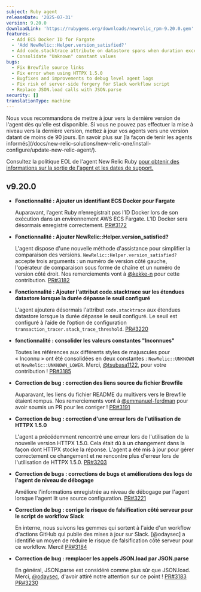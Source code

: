 ```yaml
---
subject: Ruby agent
releaseDate: '2025-07-31'
version: 9.20.0
downloadLink: 'https://rubygems.org/downloads/newrelic_rpm-9.20.0.gem'
features:
  - Add ECS Docker ID for Fargate
  - 'Add NewRelic::Helper.version_satisfied?'
  - Add code.stacktrace attribute on datastore spans when duration exceeds configured threshold
  - Consolidate "Unknown" constant values
bugs:
  - Fix Brewfile source links
  - Fix error when using HTTPX 1.5.0
  - Bugfixes and improvements to debug level agent logs
  - Fix risk of server-side forgery for Slack workflow script
  - Replace JSON.load calls with JSON.parse
security: []
translationType: machine
---
```


<Callout variant="important">
  Nous vous recommandons de mettre à jour vers la dernière version de l&apos;agent dès qu&apos;elle est disponible. Si vous ne pouvez pas effectuer la mise à niveau vers la dernière version, mettez à jour vos agents vers une version datant de moins de 90 jours. En savoir plus sur [la façon de tenir les agents informés](/docs/new-relic-solutions/new-relic-one/install-configure/update-new-relic-agent/).

  Consultez la politique EOL de l&apos;agent New Relic Ruby [pour obtenir des informations sur la sortie de l&apos;agent et les dates de support.](https://docs.newrelic.com/docs/apm/agents/ruby-agent/getting-started/ruby-agent-eol-policy/)
</Callout>

## v9.20.0

* **Fonctionnalité : Ajouter un identifiant ECS Docker pour Fargate**

  Auparavant, l’agent Ruby n’enregistrait pas l’ID Docker lors de son exécution dans un environnement AWS ECS Fargate. L&apos;ID Docker sera désormais enregistré correctement. [PR#3172](https://github.com/newrelic/newrelic-ruby-agent/pull/3172)

* **Fonctionnalité : Ajouter NewRelic::Helper.version\_satisfied?**

  L&apos;agent dispose d&apos;une nouvelle méthode d&apos;assistance pour simplifier la comparaison des versions. `NewRelic::Helper.version_satisfied?` accepte trois arguments : un numéro de version côté gauche, l&apos;opérateur de comparaison sous forme de chaîne et un numéro de version côté droit. Nos remerciements vont à [@kekke-n](https://github.com/kekke-n) pour cette contribution. [PR#3182](https://github.com/newrelic/newrelic-ruby-agent/pull/3182)

* **Fonctionnalité : Ajouter l&apos;attribut code.stacktrace sur les étendues datastore lorsque la durée dépasse le seuil configuré**

  L&apos;agent ajoutera désormais l&apos;attribut `code.stacktrace` aux étendues datastore lorsque la durée dépasse le seuil configuré. Le seuil est configuré à l’aide de l’option de configuration `transaction_tracer.stack_trace_threshold`. [PR#3220](https://github.com/newrelic/newrelic-ruby-agent/pull/3220)

* **fonctionnalité : consolider les valeurs constantes &quot;Inconnues&quot;**

  Toutes les références aux différents styles de majuscules pour « Inconnu » ont été consolidées en deux constantes : `NewRelic::UNKNOWN` et `NewRelic::UNKNOWN_LOWER`. Merci, [@tsubasa1122](https://github.com/@tsubasa1122), pour votre contribution ! [PR#3185](https://github.com/newrelic/newrelic-ruby-agent/pull/3185)

* **Correction de bug : correction des liens source du fichier Brewfile**

  Auparavant, les liens du fichier README du multivers vers le Brewfile étaient rompus. Nos remerciements vont à [@emmanuel-ferdman](https://github.com/emmanuel-ferdman) pour avoir soumis un PR pour les corriger ! [PR#3191](https://github.com/newrelic/newrelic-ruby-agent/pull/3191)

* **Correction de bug : correction d&apos;une erreur lors de l&apos;utilisation de HTTPX 1.5.0**

  L&apos;agent a précédemment rencontré une erreur lors de l&apos;utilisation de la nouvelle version HTTPX 1.5.0. Cela était dû à un changement dans la façon dont HTTPX stocke la réponse. L&apos;agent a été mis à jour pour gérer correctement ce changement et ne rencontre plus d&apos;erreur lors de l&apos;utilisation de HTTPX 1.5.0. [PR#3203](https://github.com/newrelic/newrelic-ruby-agent/pull/3203)

* **Correction de bugs : corrections de bugs et améliorations des logs de l&apos;agent de niveau de débogage**

  Améliore l&apos;informations enregistrée au niveau de débogage par l&apos;agent lorsque l&apos;agent lit une source configuration. [PR#3221](https://github.com/newrelic/newrelic-ruby-agent/pull/3221)

* **Correction de bug : corrige le risque de falsification côté serveur pour le script de workflow Slack**

  En interne, nous suivons les gemmes qui sortent à l&apos;aide d&apos;un workflow d&apos;actions GitHub qui publie des mises à jour sur Slack. \[@odaysec] a identifié un moyen de réduire le risque de falsification côté serveur pour ce workflow. Merci! [PR#3184](https://github.com/newrelic/newrelic-ruby-agent/pull/3184)

* **Correction de bug : remplacer les appels JSON.load par JSON.parse**

  En général, JSON.parse est considéré comme plus sûr que JSON.load. Merci, [@odaysec](https://github.com/odaysec), d&apos;avoir attiré notre attention sur ce point ! [PR#3183](https://github.com/newrelic/newrelic-ruby-agent/pull/3183) [PR#3230](https://github.com/newrelic/newrelic-ruby-agent/pull/3230)